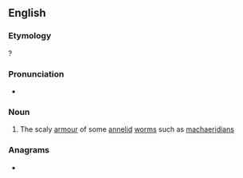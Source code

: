 ==English==

===Etymology===
{{confix|scleri|tome|lang=en}}?

===Pronunciation===
* {{IPA|ˈsklæɹətoʊm|lang=en}}

===Noun===
{{en-noun}}

# {{lb|en|biology}} The scaly [[armour]] of some [[annelid]] [[worm]]s such as [[machaeridian]]s

===Anagrams===
* {{anagrams|en|rescimetol}}